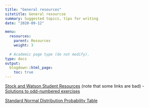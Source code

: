 ```yaml
---
title: "General resources"
sitetitle: General resourcse
summary: Suggested topics, tips for writing
date: "2020-09-12"

menu:
  resources:
    parent: Resources
    weight: 3
  
  # Academic page type (do not modify).
type: docs
output:
  blogdown::html_page:
    toc: true
---
```


[Stock and Watson Student Resources](https://www.princeton.edu/~mwatson/Stock-Watson_3u/Students/Stock-Watson-Student-Resources.htm) (note that some links are bad)
  - [Solutions to odd-numbered exercises](https://www.princeton.edu/~mwatson/Stock-Watson_3u/Students/ExerciseSolutions/)

[Standard Normal Distribution Probability Table](../AppendixTable1_rev.pdf)

